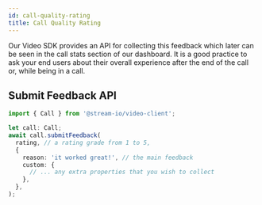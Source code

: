 ```yaml
---
id: call-quality-rating
title: Call Quality Rating
---
```


Our Video SDK provides an API for collecting this feedback which later can be seen in the call stats section of our dashboard.
It is a good practice to ask your end users about their overall experience after the end of the call or, while being in a call.

## Submit Feedback API

```ts
import { Call } from '@stream-io/video-client';

let call: Call;
await call.submitFeedback(
  rating, // a rating grade from 1 to 5,
  {
    reason: 'it worked great!', // the main feedback
    custom: {
      // ... any extra properties that you wish to collect
    },
  },
);
```
